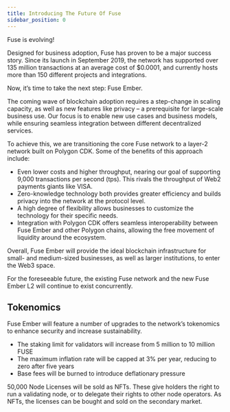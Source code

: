 ```yaml
---
title: Introducing The Future Of Fuse
sidebar_position: 0
---
```


Fuse is evolving!

Designed for business adoption, Fuse has proven to be a major success story. Since its launch in September 2019, the network has supported over 135 million transactions at an average cost of $0.0001, and currently hosts more than 150 different projects and integrations.

Now, it’s time to take the next step: Fuse Ember.

The coming wave of blockchain adoption requires a step-change in scaling capacity, as well as new features like privacy – a prerequisite for large-scale business use. Our focus is to enable new use cases and business models, while ensuring seamless integration between different decentralized services.

To achieve this, we are transitioning the core Fuse network to a layer-2 network built on Polygon CDK. Some of the benefits of this approach include:

* Even lower costs and higher throughput, nearing our goal of supporting 9,000 transactions per second (tps). This rivals the throughput of Web2 payments giants like VISA.
* Zero-knowledge technology both provides greater efficiency and builds privacy into the network at the protocol level.
* A high degree of flexibility allows businesses to customize the technology for their specific needs.
* Integration with Polygon CDK offers seamless interoperability between Fuse Ember and other Polygon chains, allowing the free movement of liquidity around the ecosystem.

Overall, Fuse Ember will provide the ideal blockchain infrastructure for small- and medium-sized businesses, as well as larger institutions, to enter the Web3 space.

For the foreseeable future, the existing Fuse network and the new Fuse Ember L2 will continue to exist concurrently.

## Tokenomics

Fuse Ember will feature a number of upgrades to the network’s tokenomics to enhance security and increase sustainability.

* The staking limit for validators will increase from 5 million to 10 million FUSE
* The maximum inflation rate will be capped at 3% per year, reducing to zero after five years
* Base fees will be burned to introduce deflationary pressure

50,000 Node Licenses will be sold as NFTs. These give holders the right to run a validating node, or to delegate their rights to other node operators. As NFTs, the licenses can be bought and sold on the secondary market.
